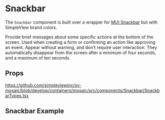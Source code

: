 
<Meta of={stories} />

# Snackbar

The `Snackbar` component is built over a wrapper for [MUI Snackbar](https://mui.com/material-ui/react-snackbar/#main-content) but with SimpleView brand colors.

Provide brief messages about some specific actions at the bottom of the screen. Used when creating a form or confirming an action like approving an event.
Appear without warning, and don’t require user interaction. They automatically disappear from the screen after a minimum of four seconds, and a maximum
of ten seconds.

## Props

https://github.com/simpleviewinc/sv-mosaic/blob/develop/containers/mosaic/src/components/Snackbar/SnackbarTypes.tsx

## Snackbar Example

<Canvas of={stories.Playground} />
